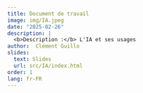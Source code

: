 ```yaml
---
title: Document de travail
image: img/IA.jpeg
date: "2025-02-26"
description: |
  <b>Description :</b> L'IA et ses usages
author:  Clément Guillo
slides:
  text: Slides
  url: src/IA/index.html
order: 1
lang: fr-FR
---
```



